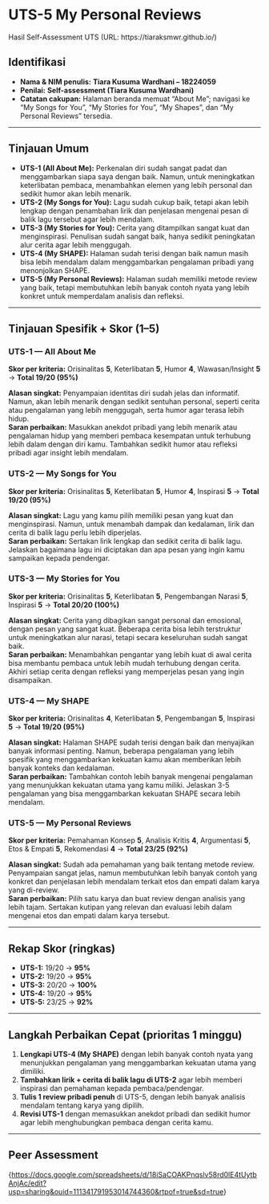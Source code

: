 # UTS-5 My Personal Reviews

Hasil Self-Assessment UTS (URL: https://tiaraksmwr.github.io/)

## Identifikasi

* **Nama & NIM penulis:** **Tiara Kusuma Wardhani – 18224059**   
* **Penilai:** **Self-assessment (Tiara Kusuma Wardhani)**  
* **Catatan cakupan:** Halaman beranda memuat “About Me”; navigasi ke “My Songs for You”, “My Stories for You”, “My Shapes”, dan “My Personal Reviews” tersedia.

---

## Tinjauan Umum

* **UTS-1 (All About Me):** Perkenalan diri sudah sangat padat dan menggambarkan siapa saya dengan baik. Namun, untuk meningkatkan keterlibatan pembaca, menambahkan elemen yang lebih personal dan sedikit humor akan lebih menarik.  
* **UTS-2 (My Songs for You):** Lagu sudah cukup baik, tetapi akan lebih lengkap dengan penambahan lirik dan penjelasan mengenai pesan di balik lagu tersebut agar lebih mendalam.  
* **UTS-3 (My Stories for You):** Cerita yang ditampilkan sangat kuat dan menginspirasi. Penulisan sudah sangat baik, hanya sedikit peningkatan alur cerita agar lebih menggugah.  
* **UTS-4 (My SHAPE):** Halaman sudah terisi dengan baik namun masih bisa lebih mendalam dalam menggambarkan pengalaman pribadi yang menonjolkan SHAPE.  
* **UTS-5 (My Personal Reviews):** Halaman sudah memiliki metode review yang baik, tetapi membutuhkan lebih banyak contoh nyata yang lebih konkret untuk memperdalam analisis dan refleksi.

---

## Tinjauan Spesifik + Skor (1–5)

### UTS-1 — All About Me 

**Skor per kriteria:** Orisinalitas **5**, Keterlibatan **5**, Humor **4**, Wawasan/Insight **5** → **Total 19/20 (95%)**

**Alasan singkat:** Penyampaian identitas diri sudah jelas dan informatif. Namun, akan lebih menarik dengan sedikit sentuhan personal, seperti cerita atau pengalaman yang lebih menggugah, serta humor agar terasa lebih hidup.  
**Saran perbaikan:** Masukkan anekdot pribadi yang lebih menarik atau pengalaman hidup yang memberi pembaca kesempatan untuk terhubung lebih dalam dengan diri kamu. Tambahkan sedikit humor atau refleksi pribadi agar insight lebih mendalam.

### UTS-2 — My Songs for You

**Skor per kriteria:** Orisinalitas **5**, Keterlibatan **5**, Humor **4**, Inspirasi **5** → **Total 19/20 (95%)**

**Alasan singkat:** Lagu yang kamu pilih memiliki pesan yang kuat dan menginspirasi. Namun, untuk menambah dampak dan kedalaman, lirik dan cerita di balik lagu perlu lebih diperjelas.  
**Saran perbaikan:** Sertakan lirik lengkap dan sedikit cerita di balik lagu. Jelaskan bagaimana lagu ini diciptakan dan apa pesan yang ingin kamu sampaikan kepada pendengar.

### UTS-3 — My Stories for You

**Skor per kriteria:** Orisinalitas **5**, Keterlibatan **5**, Pengembangan Narasi **5**, Inspirasi **5** → **Total 20/20 (100%)**

**Alasan singkat:** Cerita yang dibagikan sangat personal dan emosional, dengan pesan yang sangat kuat. Beberapa cerita bisa lebih terstruktur untuk meningkatkan alur narasi, tetapi secara keseluruhan sudah sangat baik.  
**Saran perbaikan:** Menambahkan pengantar yang lebih kuat di awal cerita bisa membantu pembaca untuk lebih mudah terhubung dengan cerita. Akhiri setiap cerita dengan refleksi yang memperjelas pesan yang ingin disampaikan.

### UTS-4 — My SHAPE

**Skor per kriteria:** Orisinalitas **4**, Keterlibatan **5**, Pengembangan **5**, Inspirasi **5** → **Total 19/20 (95%)**

**Alasan singkat:** Halaman SHAPE sudah terisi dengan baik dan menyajikan banyak informasi penting. Namun, beberapa pengalaman yang lebih spesifik yang menggambarkan kekuatan kamu akan memberikan lebih banyak konteks dan kedalaman.  
**Saran perbaikan:** Tambahkan contoh lebih banyak mengenai pengalaman yang menunjukkan kekuatan utama yang kamu miliki. Jelaskan 3-5 pengalaman yang bisa menggambarkan kekuatan SHAPE secara lebih mendalam.

### UTS-5 — My Personal Reviews

**Skor per kriteria:** Pemahaman Konsep **5**, Analisis Kritis **4**, Argumentasi **5**, Etos & Empati **5**, Rekomendasi **4** → **Total 23/25 (92%)**

**Alasan singkat:** Sudah ada pemahaman yang baik tentang metode review. Penyampaian sangat jelas, namun membutuhkan lebih banyak contoh yang konkret dan penjelasan lebih mendalam terkait etos dan empati dalam karya yang di-review.  
**Saran perbaikan:** Pilih satu karya dan buat review dengan analisis yang lebih tajam. Sertakan kutipan yang relevan dan evaluasi lebih dalam mengenai etos dan empati dalam karya tersebut.

---

## Rekap Skor (ringkas)

* **UTS-1:** 19/20 → **95%**
* **UTS-2:** 19/20 → **95%**
* **UTS-3:** 20/20 → **100%**
* **UTS-4:** 19/20 → **95%**
* **UTS-5:** 23/25 → **92%**

---

## Langkah Perbaikan Cepat (prioritas 1 minggu)

1. **Lengkapi UTS-4 (My SHAPE)** dengan lebih banyak contoh nyata yang menunjukkan pengalaman yang menggambarkan kekuatan utama yang dimiliki.
2. **Tambahkan lirik + cerita di balik lagu di UTS-2** agar lebih memberi inspirasi dan pemahaman kepada pembaca/pendengar.
3. **Tulis 1 review pribadi penuh** di UTS-5, dengan lebih banyak analisis mendalam tentang karya yang dipilih.
4. **Revisi UTS-1** dengan memasukkan anekdot pribadi dan sedikit humor agar lebih menghubungkan pembaca dengan cerita kamu.

---

## Peer Assessment
{<https://docs.google.com/spreadsheets/d/18iSaCOAKPnqslv58rd0lE4tUytbAnjAc/edit?usp=sharing&ouid=111341791953014744360&rtpof=true&sd=true>}